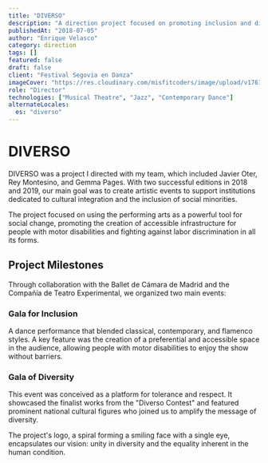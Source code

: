 ```yaml
---
title: "DIVERSO"
description: "A direction project focused on promoting inclusion and diversity through the performing arts, with two successful editions in 2018 and 2019."
publishedAt: "2018-07-05"
author: "Enrique Velasco"
category: direction
tags: []
featured: false
draft: false
client: "Festival Segovia en Danza"
imageCover: "https://res.cloudinary.com/misfitcoders/image/upload/v1761954315/eVelasco/covers/works/diverso/diverso-cover_xplfrs.jpg"
role: "Director"
technologies: ["Musical Theatre", "Jazz", "Contemporary Dance"]
alternateLocales:
  es: "diverso"
---
```


# DIVERSO

DIVERSO was a project I directed with my team, which included Javier Oter, Rey Montesino, and Gemma Pages. With two successful editions in 2018 and 2019, our main goal was to create artistic events to support institutions dedicated to cultural integration and the inclusion of social minorities.

The project focused on using the performing arts as a powerful tool for social change, promoting the creation of accessible infrastructure for people with motor disabilities and fighting against labor discrimination in all its forms.

## Project Milestones

Through collaboration with the Ballet de Cámara de Madrid and the Compañía de Teatro Experimental, we organized two main events:

### Gala for Inclusion

A dance performance that blended classical, contemporary, and flamenco styles. A key feature was the creation of a preferential and accessible space in the audience, allowing people with motor disabilities to enjoy the show without barriers.

### Gala of Diversity

This event was conceived as a platform for tolerance and respect. It showcased the finalist works from the "Diverso Contest" and featured prominent national cultural figures who joined us to amplify the message of diversity.

The project's logo, a spiral forming a smiling face with a single eye, encapsulates our vision: unity in diversity and the equality inherent in the human condition.
